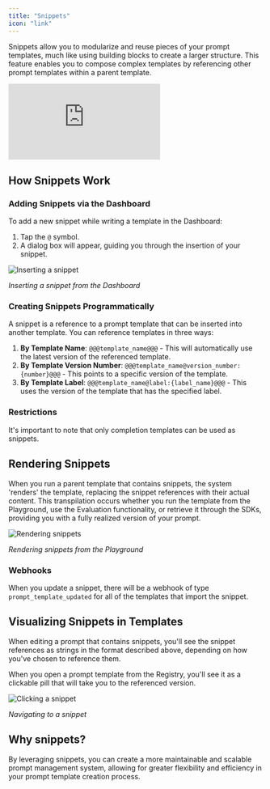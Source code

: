 ```yaml
---
title: "Snippets"
icon: "link"
---
```


Snippets allow you to modularize and reuse pieces of your prompt templates, much like using building blocks to create a larger structure. This feature enables you to compose complex templates by referencing other prompt templates within a parent template.  
  
<div style={{ position: 'relative', paddingBottom: '50.72916666666667%', height: 0 }}>
  <iframe 
    src="https://www.loom.com/embed/9ed20506d19e43f5812f22ccc5fd830e?sid=4fc7a099-e325-42b3-971a-2a1d82bfe7d7" 
    frameBorder="0" 
    allowFullScreen 
    style={{ position: 'absolute', top: 0, left: 0, width: '100%', height: '100%' }}
  ></iframe>
</div>

## How Snippets Work  
    
    
### Adding Snippets via the Dashboard
To add a new snippet while writing a template in the Dashboard:

1. Tap the `@` symbol.
2. A dialog box will appear, guiding you through the insertion of your snippet.

![Inserting a snippet](/images/snippet-modal.gif)

*Inserting a snippet from the Dashboard*

### Creating Snippets Programmatically

A snippet is a reference to a prompt template that can be inserted into another template. You can reference templates in three ways:

1. **By Template Name**: `@@@template_name@@@` - This will automatically use the latest version of the referenced template.
2. **By Template Version Number**: `@@@template_name@version_number:{number}@@@` - This points to a specific version of the template.
3. **By Template Label**: `@@@template_name@label:{label_name}@@@` - This uses the version of the template that has the specified label.


### Restrictions

It's important to note that only completion templates can be used as snippets.

## Rendering Snippets

When you run a parent template that contains snippets, the system 'renders' the template, replacing the snippet references with their actual content. This transpilation occurs whether you run the template from the Playground, use the Evaluation functionality, or retrieve it through the SDKs, providing you with a fully realized version of your prompt.

![Rendering snippets](/images/playground-snippets.gif)

*Rendering snippets from the Playground*

### Webhooks

When you update a snippet, there will be a webhook of type `prompt_template_updated` for all of the templates that import the snippet.

## Visualizing Snippets in Templates

When editing a prompt that contains snippets, you'll see the snippet references as strings in the format described above, depending on how you've chosen to reference them.

When you open a prompt template from the Registry, you'll see it as a clickable pill that will take you to the referenced version.

![Clicking a snippet](/images/snippet-pill.gif)

*Navigating to a snippet*

## Why snippets?

By leveraging snippets, you can create a more maintainable and scalable prompt management system, allowing for greater flexibility and efficiency in your prompt template creation process.